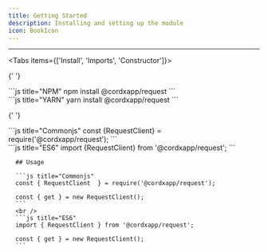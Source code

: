 ```yaml
---
title: Getting Started
description: Installing and setting up the module
icon: BookIcon
---
```



---

<Tabs items={['Install', 'Imports', 'Constructor']}>

{' '}

<Tab value="Install">
    ```js title="NPM" npm install @cordxapp/request ```
    <br />
    ```js title="YARN" yarn install @cordxapp/request ```
</Tab>

{' '}

<Tab value="Imports">
    ```js title="Commonjs" const {RequestClient} = require('@cordxapp/request'); ```
    <br />
    ```js title="ES6" import {RequestClient} from '@cordxapp/request'; ```
</Tab>

  <Tab value="Constructor">
      <TypeTable
        type={{
          RequestClient : {
            description: 'Your cordx request client',
            type: 'constructor',
            default: 'RequestClient ()'
           }
        }}
      />

      ## Usage

      ```js title="Commonjs"
      const { RequestClient  } = require('@cordxapp/request');

      const { get } = new RequestClient();
      ```
      <br />
      ```js title="ES6"
      import { RequestClient } from '@cordxapp/request';

      const { get } = new RequestClient();
      ```

  </Tab>
</Tabs>
